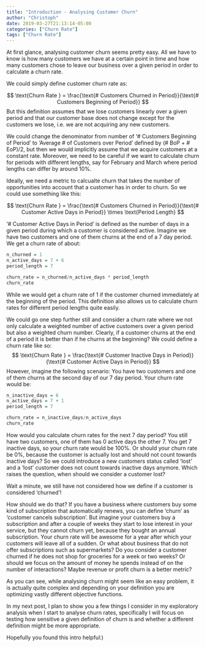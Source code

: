 ```yaml
---
title: "Introduction - Analysing Customer Churn"
author: "Christoph"
date: 2019-03-27T21:13:14-05:00
categories: ["Churn Rate"]
tags: ["Churn Rate"]
---
```


At first glance, analysing customer churn seems pretty easy. All we have to know is how 
many customers we have at a certain point in time and how many customers chose to leave our 
business over a given period in order to calculate a churn rate.

We could simply define customer churn rate as:

$$
\text{Churn Rate } = \frac{\text{# Customers Churned in Period}}{\text{# Customers Beginning of Period}}
$$
But this definition assumes that we lose customers linearly over a given period and 
that our customer base does not change except for the customers we lose, i.e. we are 
not acquiring any new customers.

We could change the denominator from number of '# Customers Beginning of Period' to 
'Average # of Customers over Period' defined by (# BoP + # EoP)/2, but then we would 
implicitly assume that we acquire customers at a constant rate. Moreover, we need to be careful 
if we want to calculate churn for periods with different lengths, say for February and March where 
period lengths can differ by around 10%.

Ideally, we need a metric to calcualte churn that takes the number of opportunities into account that 
a customer has in order to churn. So we could use something like this:

$$
\text{Churn Rate } = \frac{\text{# Customers Churned in Period}}{\text{# Customer Active Days in Period}} \times \text{Period Length}
$$

'# Customer Active Days in Period' is defined as the number of days in a given period 
during which a customer is considered active. Imagine we have two customers and one of 
them churns at the end of a 7 day period. We get a churn rate of about:
```r
n_churned = 1
n_active_days = 7 + 6
period_length = 7

churn_rate = n_churned/n_active_days * period_length
churn_rate
```

While we would get a churn rate of 1 if the customer churned immediately at the beginning of 
the period. This definition also allows us to calculate churn rates for different period lengths quite easily.

We could go one step further still and consider a churn rate where we not only calculate a weighted 
number of active customers over a given period but also a weighted churn number. Clearly, if a customer churns at the end of a period it is better than if he churns at the beginning? We could define a churn rate like so:
$$
\text{Churn Rate } = \frac{\text{# Customer Inactive Days in Period}}{\text{# Customer Active Days in Period}}
$$
However, imagine the following scenario: You have two customers and one of them churns at the second day of our 7 day period. Your churn rate would be:
```r
n_inactive_days = 6
n_active_days = 7 + 1
period_length = 7

churn_rate = n_inactive_days/n_active_days
churn_rate
```
How would you calculate churn rates for the next 7 day period? You still have two customers, one of them has 0 active days the other 7. You get 7 inactive days, so your churn rate would be 100%. Or should your churn rate be 0%, because the customer is actually lost and should not count towards inactive days? So we could introduce a new customers status called 'lost' and a 'lost' customer does not count towards inactive days anymore. Which raises the question, when should we consider a customer lost?

Wait a minute, we still have not considered how we define if a customer is considered 'churned'!

How should we do that? If you have a business where customers buy some kind of subscription that automatically renews, you can define 'churn' as 'customer cancels subscription'. But imagine your customers buy a subscription and after a couple of weeks they start to lose interest in your service, but they cannot churn yet, because they bought an annual subscription. Your churn rate will be awesome for a year after which your customers will leave all of a sudden. Or what about business that do not offer subscriptions such as supermarkets? Do you consider a customer churned if he does not shop for groceries for a week or two weeks? Or should we focus on the amount of money he spends instead of on the number of interactions? Maybe revenue or profit churn is a better metric?

As you can see, while analysing churn might seem like an easy problem, it is actually quite complex and depending on your definition you are optimizing vastly different objective functions.

In my next post, I plan to show you a few things I consider in my exploratory analysis when I 
start to analyse churn rates, specifically I will focus on testing how sensitive a given definition of churn is and whether a different definition might be more appropriate.

Hopefully you found this intro helpful:)

